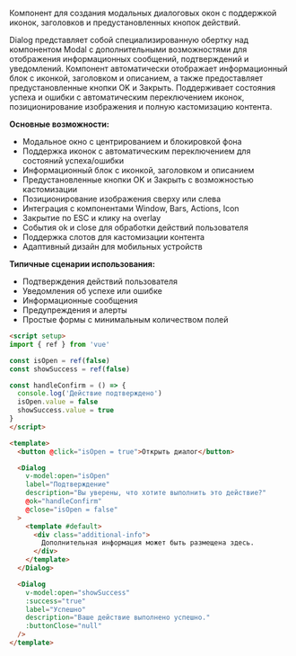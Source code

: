 Компонент для создания модальных диалоговых окон с поддержкой иконок, заголовков и предустановленных кнопок действий.

Dialog представляет собой специализированную обертку над компонентом Modal с дополнительными возможностями для отображения информационных сообщений, подтверждений и уведомлений. Компонент автоматически отображает информационный блок с иконкой, заголовком и описанием, а также предоставляет предустановленные кнопки OK и Закрыть. Поддерживает состояния успеха и ошибки с автоматическим переключением иконок, позиционирование изображения и полную кастомизацию контента.

**Основные возможности:**

- Модальное окно с центрированием и блокировкой фона
- Поддержка иконок с автоматическим переключением для состояний успеха/ошибки
- Информационный блок с иконкой, заголовком и описанием
- Предустановленные кнопки OK и Закрыть с возможностью кастомизации
- Позиционирование изображения сверху или слева
- Интеграция с компонентами Window, Bars, Actions, Icon
- Закрытие по ESC и клику на overlay
- События ok и close для обработки действий пользователя
- Поддержка слотов для кастомизации контента
- Адаптивный дизайн для мобильных устройств

**Типичные сценарии использования:**

- Подтверждения действий пользователя
- Уведомления об успехе или ошибке
- Информационные сообщения
- Предупреждения и алерты
- Простые формы с минимальным количеством полей

```html
<script setup>
import { ref } from 'vue'

const isOpen = ref(false)
const showSuccess = ref(false)

const handleConfirm = () => {
  console.log('Действие подтверждено')
  isOpen.value = false
  showSuccess.value = true
}
</script>

<template>
  <button @click="isOpen = true">Открыть диалог</button>

  <Dialog
    v-model:open="isOpen"
    label="Подтверждение"
    description="Вы уверены, что хотите выполнить это действие?"
    @ok="handleConfirm"
    @close="isOpen = false"
  >
    <template #default>
      <div class="additional-info">
        Дополнительная информация может быть размещена здесь.
      </div>
    </template>
  </Dialog>

  <Dialog
    v-model:open="showSuccess"
    :success="true"
    label="Успешно"
    description="Ваше действие выполнено успешно."
    :buttonClose="null"
  />
</template>
```
